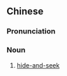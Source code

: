 ==Chinese==
{{zh-forms|type=12}}

===Pronunciation===
{{zh-pron
|c=zuk1 ji1 jan4-1
|cat=n
}}

===Noun===
{{zh-noun}}

# {{lb|zh|Cantonese}} [[hide-and-seek]]